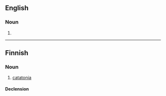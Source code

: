 ==English==

===Noun===
{{en-noun|~}}

# {{alt form|en|catatonia}}

----

==Finnish==

===Noun===
{{fi-noun}}

# {{lb|fi|pathology}} [[catatonia]]

====Declension====
{{fi-decl-kulkija|katatoni|a}}